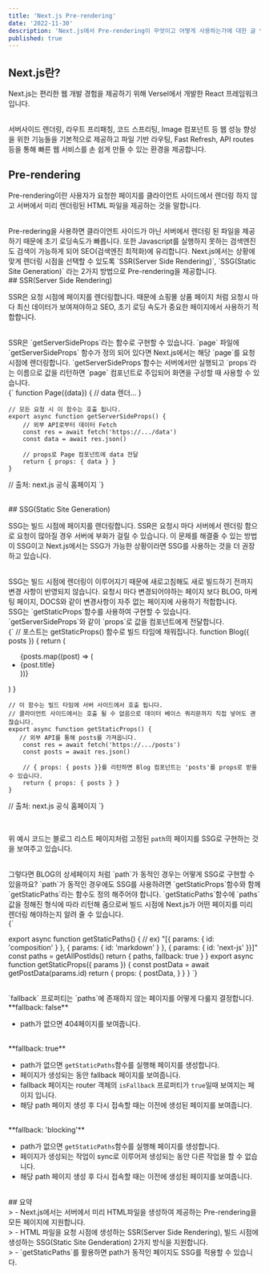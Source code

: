 ```yaml
---
title: 'Next.js Pre-rendering'
date: '2022-11-30'
description: 'Next.js에서 Pre-rendering이 무엇이고 어떻게 사용하는가에 대한 글 입니다.'
published: true
---
```


## Next.js란?

Next.js는 편리한 웹 개발 경험을 제공하기 위해 Versel에서 개발한 React 프레임워크입니다.

<br />
서버사이드 렌더링, 라우트 프리패칭, 코드 스프리팅, Image 컴포넌트 등 웹 성능 향상을
위한 기능들을 기본적으로 제공하고 파일 기반 라우팅, Fast Refresh, API routes 등을
통해 빠른 웹 서비스를 손 쉽게 만들 수 있는 환경을 제공합니다.

<br />

## Pre-rendering

Pre-rendering이란 사용자가 요청한 페이지를 클라이언트 사이드에서 렌더링 하지 않고
서버에서 미리 렌더링된 HTML 파일을 제공하는 것을 말합니다.

<br />
Pre-redering을 사용하면 클라이언트 사이드가 아닌 서버에서 렌더링 된 파일을 제공하기
때문에 초기 로딩속도가 빠릅니다. 또한 Javascript를 실행하지 못하는 검색엔진도 검색이
가능하게 되어 SEO(검색엔진 최적화)에 유리합니다. Next.js에서는 상황에 맞게 렌더링
시점을 선택할 수 있도록 `SSR(Server Side Rendering)`, `SSG(Static Site Generation)`
라는 2가지 방법으로 Pre-rendering을 제공합니다.

<br />
## SSR(Server Side Rendering)

SSR은 요청 시점에 페이지를 렌더링합니다. 때문에 쇼핑몰 상품 페이지 처럼 요청시 마다 최신 데이터가 보여져야하고 SEO, 초기 로딩 속도가 중요한
페이지에서 사용하기 적합합니다.

<br />
SSR은 `getServerSideProps`라는 함수로 구현할 수 있습니다. `page` 파일에 `getServerSideProps`
함수가 정의 되어 있다면 Next.js에서는 해당 `page`를 요청 시점에 렌더링합니다. `getServerSideProps`함수는
서버에서만 실행되고 `props`라는 이름으로 값을 리턴하면 `page` 컴포넌트로 주입되어 화면을 구성할 때 사용할 수 있습니다.
<br />
<CodeBlock>
  {`
    function Page({data}) {
    // data 렌더...
    }

    // 모든 요청 시 이 함수는 호출 됩니다.
    export async function getServerSideProps() {
        // 외부 API로부터 데이터 Fetch
        const res = await fetch('https://.../data')
        const data = await res.json()

        // props로 Page 컴포넌트에 data 전달
        return { props: { data } }
    }


// 출처: next.js 공식 홈페이지
`}

</CodeBlock>

<br />
## SSG(Static Site Generation)

SSG는 빌드 시점에 페이지를 렌더링합니다. SSR은
요청시 마다 서버에서 렌더링 함으로 요청이 많아질 경우
서버에 부화가 걸릴 수 있습니다. 이 문제를 해결줄 수 있는 방법이 SSG이고 Next.js에서는
SSG가 가능한 상황이라면 SSG를 사용하는 것을 더 권장하고 있습니다.

<br />
SSG는 빌드 시점에 렌더링이 이루어지기 때문에 새로고침해도 새로 빌드하기 전까지 변경
사항이 반영되지 않습니다. 요청시 마다 변경되어야하는 페이지 보다 BLOG, 마케팅 페이지,
DOCS와 같이 변경사항이 자주 없는 페이지에 사용하기 적합합니다.
<br />
SSG는 `getStaticProps`함수를 사용하여 구현할 수 있습니다. `getServerSideProps`와
같이 `props`로 값을 컴포넌트에게 전달합니다.

<br />
<CodeBlock>
  {`
    // 포스트는 getStaticProps() 함수로 빌드 타임에 채워집니다.
    function Blog({ posts }) {
      return (
        <ul>
          {posts.map((post) => (
            <li>{post.title}</li>
          ))}
        </ul>
      )
    }

    // 이 함수는 빌드 타임에 서버 사이드에서 호출 됩니다.
    // 클라이언트 사이드에서는 호출 될 수 없음으로 데이터 베이스 쿼리문까지 직접 넣어도 괜찮습니다.
    export async function getStaticProps() {
       // 외부 API를 통해 posts를 가져옵니다.
        const res = await fetch('https://.../posts')
        const posts = await res.json()

        // { props: { posts }}를 리턴하면 Blog 컴포넌트는 'posts'를 props로 받을 수 있습니다.
        return { props: { posts } }
    }


// 출처: next.js 공식 홈페이지
`}

</CodeBlock>

<br />

위 예시 코드는 블로그 리스트 페이지처럼 고정된 `path`의 페이지를 SSG로 구현하는 것을 보여주고 있습니다.

<br />
그렇다면 BLOG의 상세페이지 처럼 `path`가 동적인 경우는 어떻게 SSG로 구현할 수 있을까요?
`path`가 동적인 경우에도 SSG를 사용하려면 `getStaticProps`함수와 함께 `getStaticPaths`라는
함수도 정의 해주어야 합니다. `getStaticPaths`함수에 `paths` 값을 정해진 형식에 따라
리턴해 줌으로써 빌드 시점에 Next.js가 어떤 페이지를 미리 렌더링 해야하는지 알려 줄
수 있습니다.
<br />
<CodeBlock>
  {`
  
  export async function getStaticPaths() {
    // ex) "[{ params: { id: 'composition' } }, { params: { id: 'markdown' } }, { params: { id: 'next-js' }}]"
  const paths = getAllPostIds()
  return {
    paths,
    fallback: true
    }
  }
  export async function getStaticProps({ params }) {
  const postData = await getPostData(params.id)
  return {
    props: {
      postData,
      }
    }
  }
`}
</CodeBlock>

<br />
`fallback` 프로퍼티는 `paths`에 존재하지 않는 페이지를 어떻게 다룰지 결정합니다.
<br />
**fallback: false**

- path가 없으면 404페이지를 보여줍니다.

<br />
**fallback: true**

- path가 없으면 `getStaticPaths`함수를 실행해 페이지를 생성합니다.
- 페이지가 생성되는 동안 fallback 페이지를 보여줍니다.
- fallback 페이지는 router 객체의 `isFallback` 프로퍼티가 `true`일때 보여지는 페이지 입니다.
- 해당 path 페이지 생성 후 다시 접속할 때는 이전에 생성된 페이지를 보여줍니다.

<br />
**fallback: 'blocking'**

- path가 없으면 `getStaticPaths`함수를 실행해 페이지를 생성합니다.
- 페이지가 생성되는 작업이 sync로 이루어져 생성되는 동안 다른 작업을 할 수 없습니다.
- 해당 path 페이지 생성 후 다시 접속할 때는 이전에 생성된 페이지를 보여줍니다.

<br />
## 요약
<br />
> - Next.js에서는 서버에서 미리 HTML파일을 생성하여 제공하는 Pre-rendering을 모든 페이지에 지원합니다. <br />
> - HTML 파일을 요청 시점에 생성하는 SSR(Server Side Rendering), 빌드 시점에 생성하는 SSG(Static Site Genderation) 2가지 방식을 지원합니다. <br />
> - `getStaticPaths`를 활용하면 path가 동적인 페이지도 SSG를 적용할 수 있습니다.

